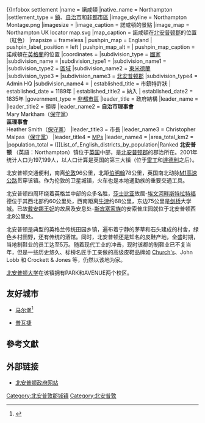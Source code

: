 {{noteTA
|T=zh-cn:北安普顿;zh-hk:諾咸頓;zh-tw:北安普頓
|1=zh-cn:北安普顿;zh-hk:諾咸頓;zh-tw:北安普頓
}}
{{Infobox settlement
|name              = 諾咸頓
|native_name = Northampton
|settlement_type   = [[鎮|鎮]]、[[自治市|自治市]]和[[非都市區|非都市區]]
|image_skyline     = Northampton Montage.png
|imagesize         =
|image_caption     = 諾咸頓的景點
|image_map         = Northampton UK locator map.svg
|map_caption       = 諾咸頓在[[北安普顿郡|北安普顿郡]]的位置（紅色）
|mapsize           = frameless
| pushpin_map = England
| pushpin_label_position = left
| pushpin_map_alt =
| pushpin_map_caption = 諾咸頓在[[英格蘭|英格蘭]]的位置
|coordinates       = {{coord|52.2303748|-0.8937527|region:GB_type:city|format=dms|display=inline,title}}
|subdivision_type  = [[世界政區索引|國家]]
|subdivision_name  = {{UK}}
|subdivision_type1 = {{nowrap|[[英國的構成國|構成國]]}}
|subdivision_name1 = {{ENG}}
|subdivision_type2 = [[英格蘭的區域|區域]]
|subdivision_name2 = [[東米德蘭|東米德蘭]]
|subdivision_type3 = {{nowrap|[[英格蘭的名譽郡|名譽郡]]}}
|subdivision_name3 = [[北安普顿郡|北安普顿郡]]
|subdivision_type4 = Admin HQ
|subdivision_name4 = 
| established_title       = 市鎮特許狀
| established_date        = 1189年
| established_title2       = 納入
| established_date2        = 1835年
|government_type   = [[非都市區|非都市區]]
|leader_title      = 政府結構
|leader_name       =
|leader_title2     = 領導
|leader_name2      = '''自治市理事會'''<br />Mary Markham（[[保守黨_(英國)|保守黨]]）<br />'''區理事會'''<br />Heather Smith（[[保守黨_(英國)|保守黨]]）
|leader_title3     = 市長
|leader_name3      = Christopher Malpas（[[保守黨_(英國)|保守黨]]）
|leader_title4     = [[MPs_elected_in_the_United_Kingdom_general_election,_2015|MPs]]
|leader_name4      = 
|area_total_km2    = {{formatnum:{{English district area|GSS=E07000154}}|R}}
|population_total  = {{English district population|GSS=E07000154}} ([[List_of_English_districts_by_population|Ranked {{English district rank]])
|population_as_of  = {{English statistics year}}
|population_density_km2  = {{English district density|GSS=E07000154}}
|population_demonym=Northamptonian
|population_blank1_title = 族裔
|population_blank1 = 84.5% [[白種英國人|白人]]<br />6.4% 南亞裔<br />5.1% [[非裔英國人|非裔]]<br />3.2% 混血<br />0.3% [[阿拉伯人|阿拉伯裔]]<br />0.5% 其他
|timezone1         = GMT
|utc_offset1       = 0
|timezone_DST      = BST
|utc_offset_DST    = +1
|elevation_m       = 55
|postal_code_type  = 郵政號碼
|postal_code       = NN1—NN7
|area_code         = 01604
|blank_name        = [[ISO_3166-2:GB|ISO 3166-2]]
|blank_info        = GB-NTH
|blank1_name       = [[ONS編碼系統|ONS號碼]]
|blank1_info       = 34UF (ONS)<br />E07000154 (GSS)
<!-- |blank2_name       = [[British_national_grid_reference_system|OS grid reference]]
|blank2_info       = {{gbmappingsmall|####}} -->
|blank3_name       = [[地域統計單位命名法|NUTS]] 3
|blank3_info       = UKF24
|website           = [http://www.northampton.gov.uk/ northampton.gov.uk]
}}
'''北安普顿''' （英語：Northampton）镇位于[[英国|英国]]中部，是[[北安普顿郡|北安普顿郡]]的郡治所在。2001年统计人口为197,199人，以人口计算是英国的第三大镇（位于[[雷丁|雷丁]]和[[達德利|達德利]]之后）。

北安普顿交通便利，南离[[伦敦|伦敦]]96公里，北距[[伯明翰|伯明翰]]78公里，英国南北动脉[[M1高速公路|M1高速公路]]贯穿该镇。作为伦敦的卫星城镇，火车也是本地通勤族的重要交通工具。

北安普顿四周环绕着英格兰中部的众多名胜，[[莎士比亚|莎士比亚]]故居-[[埃文河畔斯特拉特福|埃文河畔斯特拉特福]]德位于其西北部约60公里处，西南距离[[牛津|牛津]]约68公里，东边75公里是[[剑桥|剑桥]]大学城。已故[[戴安娜王妃|戴安娜王妃]]的故居及安息处-[[斯宾塞家族|斯宾塞家族]]的安索普庄园就位于北安普顿西北8公里处。

北安普顿是典型的英格兰传统田园乡镇，遍布着宁静的茅草和石头建成的村舍，绿色乡村田野，还有传统的酒馆。同时，北安普顿还是知名的皮鞋产地，全盛时期，当地制鞋业的员工达至5万。随着现代工业的冲击，现时该郡的制鞋业已不复当年，但是一些历史悠久、标榜名匠手工亲做的高级皮鞋品牌如 [[Church's|Church's]]、John Lobb 和 Crockett & Jones 等，仍然以该地为家。

[[北安普顿大学|北安普顿大学]]在该镇拥有PARK和AVENUE两个校区。

==友好城市==
* {{GER}} [[马尔堡|马尔堡]]<ref>{{Cite web |last=Scott |first=Sophie |date=2 November 2012 |title=Team's celebration with German 'twin' |url=http://www.northampton-news-hp.co.uk/News/Northampton-News/Teams-celebration-with-German-twin-01112012.htm |archive-url=https://web.archive.org/web/20121106201654/http://www.northampton-news-hp.co.uk/News/Northampton-News/Teams-celebration-with-German-twin-01112012.htm |archive-date=6 November 2012 |access-date=6 September 2013 |website=Northampton Hearld and Post}}</ref>
* {{FRA}} [[普瓦捷|普瓦捷]]

== 參考文獻 ==
{{reflist}}

== 外部链接 ==
* [http://www.northampton.gov.uk/site/index.php 北安普顿政府网站]{{Wayback|url=http://www.northampton.gov.uk/site/index.php |date=20110925164207 }}
{{Authority control}}
[[Category:北安普敦郡城镇|Category:北安普敦郡城镇]]
[[Category:北安普敦|Category:北安普敦]]